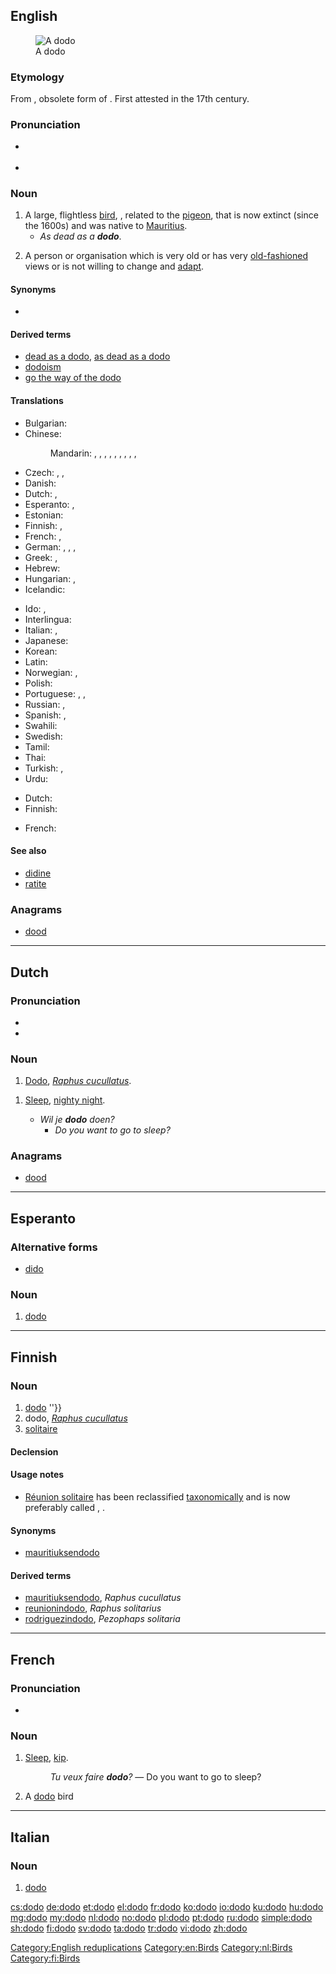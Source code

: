{{also|Dodo|dodô|dodó}}
==English==
{{wikipedia}}
[[Image:ExtinctDodoBird.jpeg|thumb|A dodo]]

===Etymology===
From {{etyl|pt|en}} {{term|doudo|lang=pt}}, obsolete form of {{term|doido|lang=pt||fool, simpleton, silly, stupid}}. First attested in the 17th century.

===Pronunciation===
* {{a|UK}} {{IPA|/ˈdəʊˌdəʊ/}}
* {{a|US}} {{IPA|/ˈdoʊˌdoʊ/}}

===Noun===
{{en-noun|dodoes|dodos}}

# A large, flightless [[bird]], {{taxlink|Raphus cucullatus|species|noshow=1}}, related to the [[pigeon]], that is now extinct (since the 1600s) and was native to [[Mauritius]].
#* ''As dead as a '''dodo'''''.
# {{context|figuratively|lang=en}} A person or organisation which is very old or has very [[old-fashioned]] views or is not willing to change and [[adapt]].

====Synonyms====
* {{sense|bird}} {{taxlink|Didus ineptus|species|noshow=1}}

====Derived terms====
* [[dead as a dodo]], [[as dead as a dodo]]
* [[dodoism]]
* [[go the way of the dodo]]

====Translations====
{{trans-top|Raphus cucullatus}}
* Bulgarian: {{t+|bg|додо|m}}
* Chinese:
*: Mandarin: {{t|cmn|嘟嘟鳥|sc=Hani}}, {{t|cmn|嘟嘟鸟|tr=dūdūniǎo|sc=Hani}}, {{t|cmn|毛里求斯渡渡鳥|sc=Hani}}, {{t|cmn|毛里求斯渡渡鸟|tr=Máolǐqiúsī dùdùniǎo|sc=Hani}}, {{t+|cmn|渡渡鳥|sc=Hani}}, {{t+|cmn|渡渡鸟|tr=dùdùniǎo|sc=Hani}}, {{t|cmn|愚鳩|sc=Hani}}, {{t|cmn|愚鸠|tr=yújiū|sc=Hani}}, {{t|cmn|孤鴿|sc=Hani}}, {{t|cmn|孤鸽|tr=gūgē|sc=Hani}}
* Czech: {{t+|cs|dronte mauricijský|m}}, {{t+|cs|blboun nejapný|m}}, {{t+|cs|dodo|m}}
* Danish: {{t|da|dronte|c}}
* Dutch: {{t+|nl|dodo|m}}, {{t|nl|walghvogel}}
* Esperanto: {{t|eo|dodo}}, {{t|eo|dronto}}
* Estonian: {{t+|et|dront}}
* Finnish: {{t+|fi|drontti}}, {{t+|fi|dodo}}
* French: {{t+|fr|dodo|m}}, {{t+|fr|dronte|m}}
* German: {{t+|de|Dodo|m}}, {{t+|de|Dronte|m}}, {{t|de|Doudo|m}}, {{t|de|Dudu|m}}
* Greek: {{t|el|διδώ|f|tr=dido|sc=Grek}}, {{t|el|δοδώ|f|tr=dodo|sc=Grek}}
* Hebrew: {{t|he|דודו|m|tr=dodo|sc=Hebr}}
* Hungarian: {{t|hu|dodó}}, {{t|hu|dodógalamb}}
* Icelandic: {{t+|is|dúdúfugl|m}}
{{trans-mid}}
* Ido: {{t+|io|dronto}}, {{t|io|dodoo}}
* Interlingua: {{t|ia|dodo}}
* Italian: {{t|it|dodo|m}}, {{t|it|dronte|m}}
* Japanese: {{t|ja|ドードー|tr=dōdō|sc=Jpan}}
* Korean: {{t|ko|도도|tr=dodo|sc=Kore}}
* Latin: {{t|la|raphus cucullatus}}
* Norwegian: {{t+|no|dodo|m}} {{qualifier|Bokmål}}, {{t|no|dronte|m}} {{qualifier|Nynorsk}}
* Polish: {{t+|pl|dodo|m}}
* Portuguese: {{qualifier|Portugal}} {{t+|pt|dodó|m}}, {{qualifier|Brazil}} {{t+|pt|dodô|m}}, {{t|pt|dronte|m}}
* Russian: {{t+|ru|додо|m|tr=dodó|sc=Cyrl}}, {{t+|ru|дронт|m|tr=dront|sc=Cyrl}}
* Spanish: {{t|es|dodo|m}}, {{t|es|dronte|m}}
* Swahili: {{t|sw|doda}}
* Swedish: {{t|sv|dront|c}}
* Tamil: {{t|ta|டோடோ|sc=Taml}}
* Thai: {{t|th|โดโด้|tr=doh-dôh|sc=Thai}}
* Turkish: {{t+|tr|dodo}}, {{t|tr|Mauritius dodosu}}
* Urdu: {{t|ur|ڈو ڈو|tr=dodo|m}}
{{trans-bottom}}

{{trans-top|old-fashioned person or institution}}
* Dutch: {{t+|nl|dodo|m}}
* Finnish: {{t+|fi|fossiili}}
{{trans-mid}}
* French: {{t+|fr|fossile|m}}
{{trans-bottom}}

====See also====
* [[didine]]
* [[ratite]]

===Anagrams===
* [[dood#English|dood]]

[[Category:English reduplications]]
[[Category:en:Birds]]

----

==Dutch==

===Pronunciation===
* {{IPA|/ˈdoːdoː/|lang=nl}}
* {{audio|Nl-dodo.ogg|Audio|lang=nl}}

===Noun===
{{nl-noun|m|-'s|dodootje}}

# [[#English|Dodo]], ''[[Raphus cucullatus]]''.

{{nl-noun|m|-|-}}
# {{context|Flemish|child language|lang=nl}} [[sleep|Sleep]], [[nighty night]].
#* ''Wil je '''dodo''' doen?''
#** ''Do you want to go to sleep?''

===Anagrams===
* [[dood#Dutch|dood]]

[[Category:nl:Birds]]

----

==Esperanto==

===Alternative forms===
* [[dido#Esperanto|dido]]

===Noun===
{{eo-noun}}

# [[dodo#English|dodo]]


----

==Finnish==

===Noun===
{{fi-noun}}

# [[#English|dodo]] {{gloss|bird of the extinct family ''{[taxlink|Raphidae|family|noshow=1}}''}}
# dodo, ''[[Raphus cucullatus]]'' {{gloss|type species of the family}}
# [[solitaire]] {{gloss|two extinct birds of [[Raphidae]] family, more specifically {{vern|Réunion soilitaire}}, {{taxlink|Raphus solitarius|species|noshow=1}} and {{vern|Rodriques solitaire}}, {{taxlink|Pezophaps solitaria|species|noshow=1}}}}

====Declension====
{{fi-decl-valo|dod|||o|a}}

====Usage notes====
* [[Réunion solitaire]] has been reclassified [[taxonomically]] and is now preferably called {{vern|Réunion ibis}}, {{taxlink|Threskiornis solitarius|species|noshow=1}}.

====Synonyms====
* {{sense|Raphus cucullatus}} [[mauritiuksendodo]]

====Derived terms====
* [[mauritiuksendodo]], ''Raphus cucullatus'' {{qualifier|dodo}}
* [[reunionindodo]], ''Raphus solitarius'' {{qualifier|[[Réunion solitaire]]}}
* [[rodriguezindodo]], ''Pezophaps solitaria'' {{qualifier|[[Rodrigues solitaire]]}}

[[Category:fi:Birds]]

----

==French==

===Pronunciation===
* {{IPA|/do.do/|lang=fr}}

===Noun===
{{fr-noun|m}}

# {{context|child language|lang=fr}} [[sleep|Sleep]], [[kip]].
#: ''Tu veux faire '''dodo'''?'' — Do you want to go to sleep?
# A [[dodo#English|dodo]] bird

----

==Italian==

===Noun===
{{it-noun|m}}

# [[#English|dodo]]

[[cs:dodo]]
[[de:dodo]]
[[et:dodo]]
[[el:dodo]]
[[fr:dodo]]
[[ko:dodo]]
[[io:dodo]]
[[ku:dodo]]
[[hu:dodo]]
[[mg:dodo]]
[[my:dodo]]
[[nl:dodo]]
[[no:dodo]]
[[pl:dodo]]
[[pt:dodo]]
[[ru:dodo]]
[[simple:dodo]]
[[sh:dodo]]
[[fi:dodo]]
[[sv:dodo]]
[[ta:dodo]]
[[tr:dodo]]
[[vi:dodo]]
[[zh:dodo]]